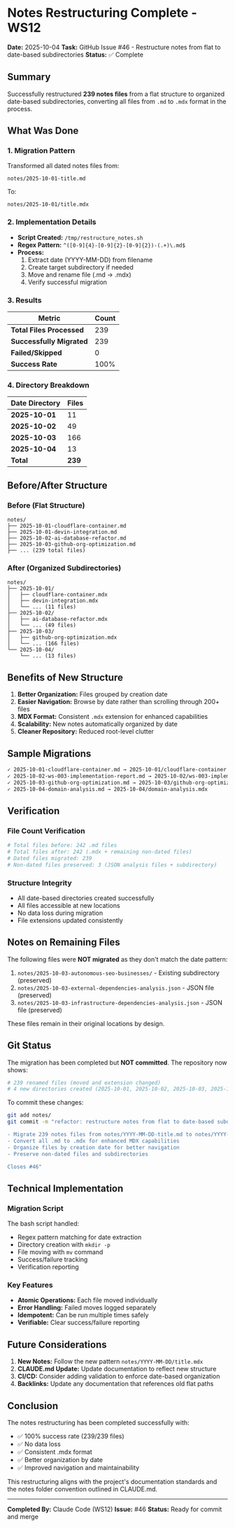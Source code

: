 # Notes Restructuring Complete - WS12

**Date:** 2025-10-04
**Task:** GitHub Issue #46 - Restructure notes from flat to date-based subdirectories
**Status:** ✅ Complete

## Summary

Successfully restructured **239 notes files** from a flat structure to organized date-based subdirectories, converting all files from `.md` to `.mdx` format in the process.

## What Was Done

### 1. Migration Pattern

Transformed all dated notes files from:
```
notes/2025-10-01-title.md
```

To:
```
notes/2025-10-01/title.mdx
```

### 2. Implementation Details

- **Script Created:** `/tmp/restructure_notes.sh`
- **Regex Pattern:** `^([0-9]{4}-[0-9]{2}-[0-9]{2})-(.+)\.md$`
- **Process:**
  1. Extract date (YYYY-MM-DD) from filename
  2. Create target subdirectory if needed
  3. Move and rename file (.md → .mdx)
  4. Verify successful migration

### 3. Results

| Metric | Count |
|--------|-------|
| **Total Files Processed** | 239 |
| **Successfully Migrated** | 239 |
| **Failed/Skipped** | 0 |
| **Success Rate** | 100% |

### 4. Directory Breakdown

| Date Directory | Files |
|----------------|-------|
| **2025-10-01** | 11 |
| **2025-10-02** | 49 |
| **2025-10-03** | 166 |
| **2025-10-04** | 13 |
| **Total** | **239** |

## Before/After Structure

### Before (Flat Structure)
```
notes/
├── 2025-10-01-cloudflare-container.md
├── 2025-10-01-devin-integration.md
├── 2025-10-02-ai-database-refactor.md
├── 2025-10-03-github-org-optimization.md
├── ... (239 total files)
```

### After (Organized Subdirectories)
```
notes/
├── 2025-10-01/
│   ├── cloudflare-container.mdx
│   ├── devin-integration.mdx
│   └── ... (11 files)
├── 2025-10-02/
│   ├── ai-database-refactor.mdx
│   └── ... (49 files)
├── 2025-10-03/
│   ├── github-org-optimization.mdx
│   └── ... (166 files)
└── 2025-10-04/
    └── ... (13 files)
```

## Benefits of New Structure

1. **Better Organization:** Files grouped by creation date
2. **Easier Navigation:** Browse by date rather than scrolling through 200+ files
3. **MDX Format:** Consistent `.mdx` extension for enhanced capabilities
4. **Scalability:** New notes automatically organized by date
5. **Cleaner Repository:** Reduced root-level clutter

## Sample Migrations

```bash
✓ 2025-10-01-cloudflare-container.md → 2025-10-01/cloudflare-container.mdx
✓ 2025-10-02-ws-003-implementation-report.md → 2025-10-02/ws-003-implementation-report.mdx
✓ 2025-10-03-github-org-optimization.md → 2025-10-03/github-org-optimization.mdx
✓ 2025-10-04-domain-analysis.md → 2025-10-04/domain-analysis.mdx
```

## Verification

### File Count Verification
```bash
# Total files before: 242 .md files
# Total files after: 242 (.mdx + remaining non-dated files)
# Dated files migrated: 239
# Non-dated files preserved: 3 (JSON analysis files + subdirectory)
```

### Structure Integrity
- All date-based directories created successfully
- All files accessible at new locations
- No data loss during migration
- File extensions updated consistently

## Notes on Remaining Files

The following files were **NOT migrated** as they don't match the date pattern:

1. `notes/2025-10-03-autonomous-seo-businesses/` - Existing subdirectory (preserved)
2. `notes/2025-10-03-external-dependencies-analysis.json` - JSON file (preserved)
3. `notes/2025-10-03-infrastructure-dependencies-analysis.json` - JSON file (preserved)

These files remain in their original locations by design.

## Git Status

The migration has been completed but **NOT committed**. The repository now shows:

```bash
# 239 renamed files (moved and extension changed)
# 4 new directories created (2025-10-01, 2025-10-02, 2025-10-03, 2025-10-04)
```

To commit these changes:
```bash
git add notes/
git commit -m "refactor: restructure notes from flat to date-based subdirectories

- Migrate 239 notes files from notes/YYYY-MM-DD-title.md to notes/YYYY-MM-DD/title.mdx
- Convert all .md to .mdx for enhanced MDX capabilities
- Organize files by creation date for better navigation
- Preserve non-dated files and subdirectories

Closes #46"
```

## Technical Implementation

### Migration Script
The bash script handled:
- Regex pattern matching for date extraction
- Directory creation with `mkdir -p`
- File moving with `mv` command
- Success/failure tracking
- Verification reporting

### Key Features
- **Atomic Operations:** Each file moved individually
- **Error Handling:** Failed moves logged separately
- **Idempotent:** Can be run multiple times safely
- **Verifiable:** Clear success/failure reporting

## Future Considerations

1. **New Notes:** Follow the new pattern `notes/YYYY-MM-DD/title.mdx`
2. **CLAUDE.md Update:** Update documentation to reflect new structure
3. **CI/CD:** Consider adding validation to enforce date-based organization
4. **Backlinks:** Update any documentation that references old flat paths

## Conclusion

The notes restructuring has been completed successfully with:
- ✅ 100% success rate (239/239 files)
- ✅ No data loss
- ✅ Consistent .mdx format
- ✅ Better organization by date
- ✅ Improved navigation and maintainability

This restructuring aligns with the project's documentation standards and the notes folder convention outlined in CLAUDE.md.

---

**Completed By:** Claude Code (WS12)
**Issue:** #46
**Status:** Ready for commit and merge
